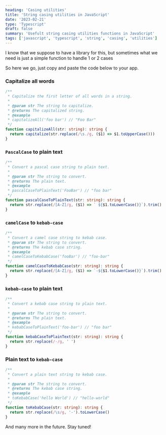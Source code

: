 ```yaml
---
heading: 'Casing utilities'
title: 'String casing utilities in JavaScript'
date: '2023-02-21'
type: 'Typescript'
draft: false
summary: 'Usefult string casing utilities functions in JavaScript'
tags: ['javascript', 'typescript', 'string', 'casing', 'utilities']
---
```



I know that we suppose to have a library for this, but sometimes what we need is just a simple function to handle 1 or 2 cases <Twemoji emoji="man-shrugging" />

So here we go, just copy and paste the code below to your app.

### Capitalize all words

```typescript
/**
 * Capitalize the first letter of all words in a string.
 *
 * @param str The string to capitalize.
 * @returns The capitalized string.
 * @example
 * capitalizeAll('foo bar') // "Foo Bar"
 */
function capitalizeAll(str: string): string {
  return capitalize(str.replace(/\s./g, ($1) => $1.toUpperCase()))
}
```

### `PascalCase` to plain text

```typescript
/**
 * Convert a pascal case string to plain text.
 *
 * @param str The string to convert.
 * @returns The plain text.
 * @example
 * pascalCaseToPlainText('FooBar') // "foo bar"
 */
function pascalCaseToPlainText(str: string): string {
  return str.replace(/[A-Z]/g, ($1) => ` ${$1.toLowerCase()}`).trim()
}
```

### `camelCase` to `kebab-case`

```typescript
/**
 * Convert a camel case string to kebab case.
 * @param str The string to convert.
 * @returns The kebab case string.
 * @example
 * camelCaseToKebabCase('fooBar') // "foo-bar"
 */
function camelCaseToKebabCase(str: string): string {
  return str.replace(/[A-Z]/g, ($1) => `-${$1.toLowerCase()}`).trim()
}
```

### `kebab-case` to plain text

```typescript
/**
 * Convert a kebab case string to plain text.
 *
 * @param str The string to convert.
 * @returns The plain text.
 * @example
 * kebabCaseToPlainText('foo-bar') // "foo bar"
 */
function kebabCaseToPlainText(str: string): string {
  return str.replace(/-/g, ' ')
}
```

### Plain text to `kebab-case`

```typescript
/**
 * Convert a plain text string to kebab case.
 *
 * @param str The string to convert.
 * @returns The kebab case string.
 * @example
 * toKebabCase('hello World') // "hello-world"
 */
function toKebabCase(str: string): string {
  return str.replace(/\s/g, '-').toLowerCase()
}
```

And many more in the future. Stay tuned!
